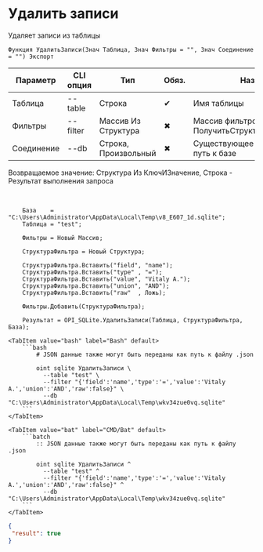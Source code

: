 ﻿---
sidebar_position: 6
---


# Удалить записи
 Удаляет записи из таблицы



`Функция УдалитьЗаписи(Знач Таблица, Знач Фильтры = "", Знач Соединение = "") Экспорт`

  | Параметр | CLI опция | Тип | Обяз. | Назначение |
  |-|-|-|-|-|
  | Таблица | --table | Строка | &#x2714; | Имя таблицы |
  | Фильтры | --filter | Массив Из Структура | &#x2716; | Массив фильтров. См. ПолучитьСтруктуруФильтраЗаписей |
  | Соединение | --db | Строка, Произвольный | &#x2716; | Существующее соединение или путь к базе |

  
  Возвращаемое значение:   Структура Из КлючИЗначение, Строка - Результат выполнения запроса

<br/>




```bsl title="Пример использования для 1С:Предприятие/OneScript"
    База    = "C:\Users\Administrator\AppData\Local\Temp\v8_E607_1d.sqlite";
    Таблица = "test";

    Фильтры = Новый Массив;

    СтруктураФильтра = Новый Структура;

    СтруктураФильтра.Вставить("field", "name");
    СтруктураФильтра.Вставить("type" , "=");
    СтруктураФильтра.Вставить("value", "Vitaly A.");
    СтруктураФильтра.Вставить("union", "AND");
    СтруктураФильтра.Вставить("raw"  , Ложь);

    Фильтры.Добавить(СтруктураФильтра);

    Результат = OPI_SQLite.УдалитьЗаписи(Таблица, СтруктураФильтра, База);
```
    

 <Tabs>
  
    <TabItem value="bash" label="Bash" default>
        ```bash
            # JSON данные также могут быть переданы как путь к файлу .json
            
            oint sqlite УдалитьЗаписи \
              --table "test" \
              --filter "{'field':'name','type':'=','value':'Vitaly A.','union':'AND','raw':false}" \
              --db "C:\Users\Administrator\AppData\Local\Temp\wkv34zue0vq.sqlite"
        ```
    </TabItem>
  
    <TabItem value="bat" label="CMD/Bat" default>
        ```batch
            :: JSON данные также могут быть переданы как путь к файлу .json
            
            oint sqlite УдалитьЗаписи ^
              --table "test" ^
              --filter "{'field':'name','type':'=','value':'Vitaly A.','union':'AND','raw':false}" ^
              --db "C:\Users\Administrator\AppData\Local\Temp\wkv34zue0vq.sqlite"
        ```
    </TabItem>
</Tabs>


```json title="Результат"
{
 "result": true
}
```
